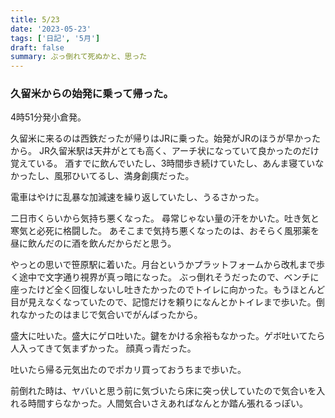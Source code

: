 ```yaml
---
title: 5/23
date: '2023-05-23'
tags: ['日記', '5月']
draft: false
summary: ぶっ倒れて死ぬかと、思った
---
```



### 久留米からの始発に乗って帰った。
4時51分発小倉発。

久留米に来るのは西鉄だったが帰りはJRに乗った。始発がJRのほうが早かったから。  JR久留米駅は天井がとても高く、アーチ状になっていて良かったのだけ覚えている。  酒すでに飲んでいたし、3時間歩き続けていたし、あんま寝ていなかったし、風邪ひいてるし、満身創痍だった。

電車はやけに乱暴な加減速を繰り返していたし、うるさかった。

二日市くらいから気持ち悪くなった。  尋常じゃない量の汗をかいた。吐き気と寒気と必死に格闘した。  あそこまで気持ち悪くなったのは、おそらく風邪薬を昼に飲んだのに酒を飲んだからだと思う。

やっとの思いで笹原駅に着いた。月台というかプラットフォームから改札まで歩く途中で文字通り視界が真っ暗になった。  ぶっ倒れそうだったので、ベンチに座ったけど全く回復しないし吐きたかったのでトイレに向かった。もうほとんど目が見えなくなっていたので、記憶だけを頼りになんとかトイレまで歩いた。倒れなかったのはまじで気合いでがんばったから。


盛大に吐いた。盛大にゲロ吐いた。鍵をかける余裕もなかった。ゲボ吐いてたら人入ってきて気まずかった。  顔真っ青だった。

吐いたら帰る元気出たのでポカリ買っておうちまで歩いた。

前倒れた時は、ヤバいと思う前に気づいたら床に突っ伏していたので気合いを入れる時間すらなかった。人間気合いさえあればなんとか踏ん張れるっぽい。
